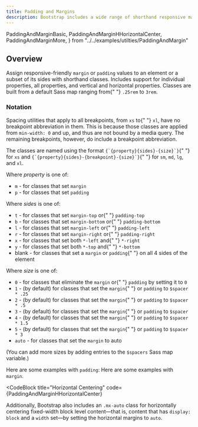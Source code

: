 ```yaml
---
title: Padding and Margins
description: Bootstrap includes a wide range of shorthand responsive margin and padding utility classes to modify an element’s appearance.
---
```


  PaddingAndMarginBasic,
  PaddingAndMarginHHorizontalCenter,
  PaddingAndMarginMore,
} from "../../examples/utilties/PaddingAndMargin"

<h2 id="overview" className="h1 font-weight-bold mt-3">
  Overview
  <a
    className="header-link text-light text-decoration-none font-weight-normal"
    href="#overview"
    aria-label="anchor"
  ></a>
</h2>
<p>
  Assign responsive-friendly <code>margin</code> or <code>padding</code> values
  to an element or a subset of its sides with shorthand classes. Includes
  support for individual properties, all properties, and vertical and horizontal
  properties. Classes are built from a default Sass map ranging from{" "}
  <code>.25rem</code> to
  <code>3rem</code>.
</p>
<h3 id="notation" className="h2 font-weight-bold mt-3">
  Notation
  <a
    className="header-link text-light text-decoration-none font-weight-normal"
    href="#notation"
    aria-label="anchor"
  ></a>
</h3>
<p>
  Spacing utilities that apply to all breakpoints, from <code>xs</code> to{" "}
  <code>xl</code>, have no breakpoint abbreviation in them. This is because
  those classes are applied from <code>min-width: 0</code> and up, and thus are
  not bound by a media query. The remaining breakpoints, however, do include a
  breakpoint abbreviation.
</p>
<p>
  The classes are named using the format <code>{`{property}{sides}-{size}`}</code>{" "}
  for <code>xs</code> and <code>{`{property}{sides}-{breakpoint}-{size}`}</code>{" "}
  for <code>sm</code>, <code>md</code>, <code>lg</code>, and <code>xl</code>.
</p>
<p>
  Where <em>property</em> is one of:
</p>
<ul>
  <li>
    <code>m</code> - for classes that set <code>margin</code>
  </li>
  <li>
    <code>p</code> - for classes that set <code>padding</code>
  </li>
</ul>
<p>
  Where <em>sides</em> is one of:
</p>
<ul>
  <li>
    <code>t</code> - for classes that set <code>margin-top</code> or{" "}
    <code>padding-top</code>
  </li>
  <li>
    <code>b</code> - for classes that set <code>margin-bottom</code> or{" "}
    <code>padding-bottom</code>
  </li>
  <li>
    <code>l</code> - for classes that set <code>margin-left</code> or{" "}
    <code>padding-left</code>
  </li>
  <li>
    <code>r</code> - for classes that set <code>margin-right</code> or{" "}
    <code>padding-right</code>
  </li>
  <li>
    <code>x</code> - for classes that set both <code>*-left</code> and{" "}
    <code>*-right</code>
  </li>
  <li>
    <code>y</code> - for classes that set both <code>*-top</code> and{" "}
    <code>*-bottom</code>
  </li>
  <li>
    blank - for classes that set a <code>margin</code> or <code>padding</code>{" "}
    on all 4 sides of the element
  </li>
</ul>
<p>
  Where <em>size</em> is one of:
</p>
<ul>
  <li>
    <code>0</code> - for classes that eliminate the <code>margin</code> or{" "}
    <code>padding</code> by setting it to
    <code>0</code>
  </li>
  <li>
    <code>1</code> - (by default) for classes that set the <code>margin</code>{" "}
    or <code>padding</code> to
    <code>$spacer * .25</code>
  </li>
  <li>
    <code>2</code> - (by default) for classes that set the <code>margin</code>{" "}
    or <code>padding</code> to
    <code>$spacer * .5</code>
  </li>
  <li>
    <code>3</code> - (by default) for classes that set the <code>margin</code>{" "}
    or <code>padding</code> to
    <code>$spacer</code>
  </li>
  <li>
    <code>4</code> - (by default) for classes that set the <code>margin</code>{" "}
    or <code>padding</code> to
    <code>$spacer * 1.5</code>
  </li>
  <li>
    <code>5</code> - (by default) for classes that set the <code>margin</code>{" "}
    or <code>padding</code> to
    <code>$spacer * 3</code>
  </li>
  <li>
    <code>auto</code> - for classes that set the <code>margin</code> to auto
  </li>
</ul>
<p>
  (You can add more sizes by adding entries to the <code>$spacers</code> Sass
  map variable.)
</p>

<CodeBlock title="Examples" code={PaddingAndMarginBasic}>
  Here are some examples with <code>padding</code>:
</CodeBlock>

<CodeBlock code={PaddingAndMarginMore}>
  Here are some examples with <code>margin</code>.
</CodeBlock>

<CodeBlock
  title="Horizontal Centering"
  code={PaddingAndMarginHHorizontalCenter}
>
  <p>
    Additionally, Bootstrap also includes an <code>.mx-auto</code> class for
    horizontally centering fixed-width block level content—that is, content that
    has <code>display: block</code> and a <code>width</code> set—by setting the
    horizontal margins to <code>auto</code>.
  </p>
</CodeBlock>
